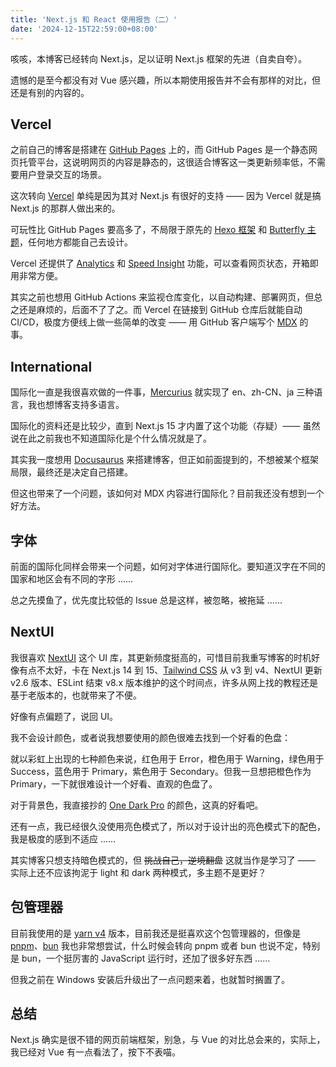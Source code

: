 ```yaml
---
title: 'Next.js 和 React 使用报告（二）'
date: '2024-12-15T22:59:00+08:00'
---
```


咳咳，本博客已经转向 Next.js，足以证明 Next.js 框架的先进（自卖自夸）。

遗憾的是至今都没有对 Vue 感兴趣，所以本期使用报告并不会有那样的对比，但还是有别的内容的。

## Vercel

之前自己的博客是搭建在 [GitHub Pages](https://pages.github.com) 上的，而 GitHub Pages 是一个静态网页托管平台，这说明网页的内容是静态的，这很适合博客这一类更新频率低，不需要用户登录交互的场景。

这次转向 [Vercel](https://vercel.com) 单纯是因为其对 Next.js 有很好的支持 —— 因为 Vercel 就是搞 Next.js 的那群人做出来的。

可玩性比 GitHub Pages 要高多了，不局限于原先的 [Hexo 框架](https://hexo.io) 和 [Butterfly 主题](https://butterfly.js.org)，任何地方都能自己去设计。

Vercel 还提供了 [Analytics](https://vercel.com/docs/analytics) 和 [Speed Insight](https://vercel.com/docs/speed-insights) 功能，可以查看网页状态，开箱即用非常方便。

其实之前也想用 GitHub Actions 来监视仓库变化，以自动构建、部署网页，但总之还是麻烦的，后面不了了之。而 Vercel 在链接到 GitHub 仓库后就能自动 CI/CD，极度方便线上做一些简单的改变 —— 用 GitHub 客户端写个 [MDX](https://mdxjs.com) 的事。

## International

国际化一直是我很喜欢做的一件事，[Mercurius](https://github.com/Cierra-Runis/mercurius) 就实现了 en、zh-CN、ja 三种语言，我也想博客支持多语言。

国际化的资料还是比较少，直到 Next.js 15 才内置了这个功能（存疑）—— 虽然说在此之前我也不知道国际化是个什么情况就是了。

其实我一度想用 [Docusaurus](https://docusaurus.io) 来搭建博客，但正如前面提到的，不想被某个框架局限，最终还是决定自己搭建。

但这也带来了一个问题，该如何对 MDX 内容进行国际化？目前我还没有想到一个好方法。

## 字体

前面的国际化同样会带来一个问题，如何对字体进行国际化。要知道汉字在不同的国家和地区会有不同的字形 ……

总之先摸鱼了，优先度比较低的 Issue 总是这样，被忽略，被拖延 ……

## NextUI

我很喜欢 [NextUI](https://nextui.org) 这个 UI 库，其更新频度挺高的，可惜目前我重写博客的时机好像有点不太好，卡在 Next.js 14 到 15、[Tailwind CSS](https://tailwindcss.com) 从 v3 到 v4、NextUI 更新 v2.6 版本、ESLint 结束 v8.x 版本维护的这个时间点，许多从网上找的教程还是基于老版本的，也就带来了不便。

好像有点偏题了，说回 UI。

我不会设计颜色，或者说我想要使用的颜色很难去找到一个好看的色盘：

就以彩虹上出现的七种颜色来说，红色用于 Error，橙色用于 Warning，绿色用于 Success，蓝色用于 Primary，紫色用于 Secondary。但我一旦想把橙色作为 Primary，一下就很难设计一个好看、直观的色盘了。

对于背景色，我直接抄的 [One Dark Pro](https://binaryify.github.io/OneDark-Pro) 的颜色，这真的好看吧。

还有一点，我已经很久没使用亮色模式了，所以对于设计出的亮色模式下的配色，我是极度的感到不适应 ……

其实博客只想支持暗色模式的，但 ~~挑战自己，逆境翻盘~~ 这就当作是学习了 —— 实际上还不应该拘泥于 light 和 dark 两种模式，多主题不是更好？

## 包管理器

目前我使用的是 [yarn v4](https://yarnpkg.com) 版本，目前我还是挺喜欢这个包管理器的，但像是 [pnpm](https://pnpm.io)、[bun](https://bun.sh) 我也非常想尝试，什么时候会转向 pnpm 或者 bun 也说不定，特别是 bun，一个挺厉害的 JavaScript 运行时，还加了很多好东西 ……

但我之前在 Windows 安装后升级出了一点问题来着，也就暂时搁置了。

## 总结

Next.js 确实是很不错的网页前端框架，别急，与 Vue 的对比总会来的，实际上，我已经对 Vue 有一点看法了，按下不表喵。
